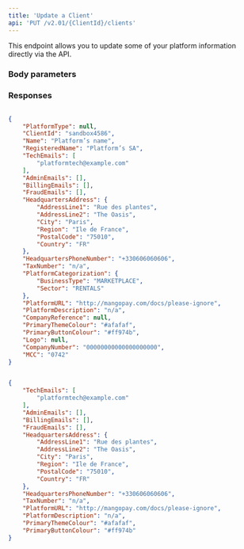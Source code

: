 ```yaml
---
title: 'Update a Client'  
api: 'PUT /v2.01/{ClientId}/clients'  
---
```


  

This endpoint allows you to update some of your platform information directly via the API.   

### Body parameters  

<TechEmails />  

<AdminEmails />  

<BillingEmails />  

<FraudEmails />  

<HeadquartersAddress1 />  

<HeadquartersPhoneNumber />  

<TaxNumber />  

<PlatformURL />  

<PlatformDescription />  

<PrimaryThemeColour />  

<PrimaryButtonColour />  

### Responses  

<AccordionGroup><Accordion title="200 - ">  

<PlatformTypeResponse />  

<ClientIdResponse />  

<Name3Response />  

<RegisteredNameResponse />  

<TechEmailsResponse />  

<AdminEmailsResponse />  

<BillingEmailsResponse />  

<FraudEmailsResponse />  

<HeadquartersAddress1Response />  

<HeadquartersPhoneNumberResponse />  

<TaxNumberResponse />  

<PlatformCategorizationResponse />  

<PlatformURLResponse />  

<PlatformDescriptionResponse />  

<CompanyReferenceResponse />  

<PrimaryThemeColourResponse />  

<PrimaryButtonColourResponse />  

<LogoResponse />  

<CompanyNumber2Response />  

<MCCResponse /></Accordion></AccordionGroup>  

<ResponseExample>  

```json 200 -   

{
    "PlatformType": null,
    "ClientId": "sandbox4586",
    "Name": "Platform’s name",
    "RegisteredName": "Platform’s SA",
    "TechEmails": [
        "platformtech@example.com"
    ],
    "AdminEmails": [],
    "BillingEmails": [],
    "FraudEmails": [],
    "HeadquartersAddress": {
        "AddressLine1": "Rue des plantes",
        "AddressLine2": "The Oasis",
        "City": "Paris",
        "Region": "Ile de France",
        "PostalCode": "75010",
        "Country": "FR"
    },
    "HeadquartersPhoneNumber": "+330606060606",
    "TaxNumber": "n/a",
    "PlatformCategorization": {
        "BusinessType": "MARKETPLACE",
        "Sector": "RENTALS"
    },
    "PlatformURL": "http://mangopay.com/docs/please-ignore",
    "PlatformDescription": "n/a",
    "CompanyReference": null,
    "PrimaryThemeColour": "#afafaf",
    "PrimaryButtonColour": "#ff974b",
    "Logo": null,
    "CompanyNumber": "00000000000000000000",
    "MCC": "0742"
}  

 ```  

</ResponseExample>  

<RequestExample>  
  
```json REST  

{
    "TechEmails": [
        "platformtech@example.com"
    ],
    "AdminEmails": [],
    "BillingEmails": [],
    "FraudEmails": [],
    "HeadquartersAddress": {
        "AddressLine1": "Rue des plantes",
        "AddressLine2": "The Oasis",
        "City": "Paris",
        "Region": "Ile de France",
        "PostalCode": "75010",
        "Country": "FR"
    },
    "HeadquartersPhoneNumber": "+330606060606",
    "TaxNumber": "n/a",
    "PlatformURL": "http://mangopay.com/docs/please-ignore",
    "PlatformDescription": "n/a",
    "PrimaryThemeColour": "#afafaf",
    "PrimaryButtonColour": "#ff974b"
}  
```  

  
</RequestExample>